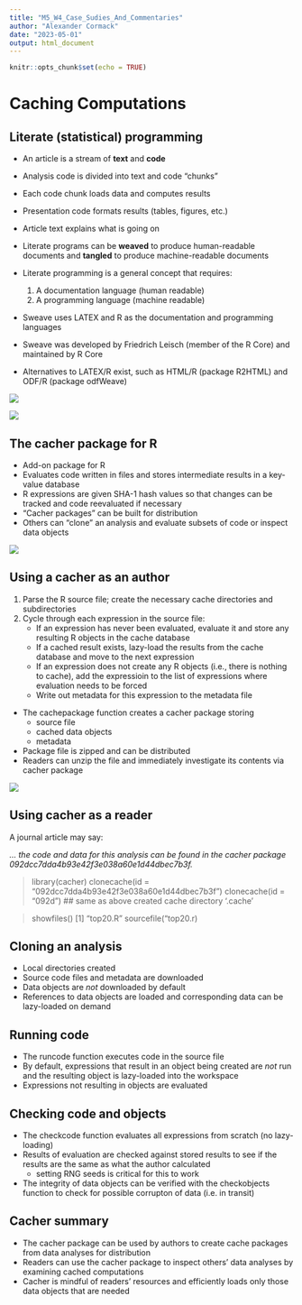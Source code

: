```yaml
---
title: "M5_W4_Case_Sudies_And_Commentaries"
author: "Alexander Cormack"
date: "2023-05-01"
output: html_document
---
```


```r
knitr::opts_chunk$set(echo = TRUE)
```

# Caching Computations

## Literate (statistical) programming

* An article is a stream of **text** and **code**
* Analysis code is divided into text and code "chunks"
* Each code chunk loads data and computes results
* Presentation code formats results (tables, figures, etc.)
* Article text explains what is going on
* Literate programs can be **weaved** to produce human-readable documents and **tangled** to produce machine-readable documents

* Literate programming is a general concept that requires:
    1. A documentation language (human readable)
    2. A programming language (machine readable)
* Sweave uses LATEX and R as the documentation and programming languages
* Sweave was developed by Friedrich Leisch (member of the R Core) and maintained by R Core
* Alternatives to LATEX/R exist, such as HTML/R (package R2HTML) and ODF/R (package odfWeave)



![](./support/Research_pipeline.png)


![](./support/Caching_computations.png)


## The cacher package for R

* Add-on package for R
* Evaluates code written in files and stores intermediate results in a key-value database
* R expressions are given SHA-1 hash values so that changes can be tracked and code reevaluated if necessary
* "Cacher packages" can be built for distribution
* Others can "clone" an analysis and evaluate subsets of code or inspect data objects


![](./support/Conceptual_model.png)

## Using a cacher as an author

1. Parse the R source file; create the necessary cache directories and subdirectories
2. Cycle through each expression in the source file:
    * If an expression has never been evaluated, evaluate it and store any resulting R objects in the cache database
    * If a cached result exists, lazy-load the results from the cache database and move to the next expression
    * If an expression does not create any R objects (i.e., there is nothing to cache), add the expressioin to the list of expressions where evaluation needs to be forced
    * Write out metadata for this expression to the metadata file

* The cachepackage function creates a cacher package storing
    * source file
    * cached data objects
    * metadata
* Package file is zipped and can be distributed
* Readers can unzip the file and immediately investigate its contents via cacher package

![](./support/Example_simple_analysis.png)


## Using cacher as a reader

A journal article may say:

*... the code and data for this analysis can be found in the cacher package 092dcc7dda4b93e42f3e038a60e1d44dbec7b3f.*

> library(cacher)
> clonecache(id = "092dcc7dda4b93e42f3e038a60e1d44dbec7b3f")
> clonecache(id = "092d")  ## same as above
created cache directory '.cache'

> showfiles()
[1] "top20.R"
> sourcefile("top20.r)


## Cloning an analysis

* Local directories created
* Source code files and metadata are downloaded
* Data objects are *not* downloaded by default
* References to data objects are loaded and corresponding data can be lazy-loaded on demand


## Running code

* The runcode function executes code in the source file
* By default, expressions that result in an object being created are *not* run and the resulting object is lazy-loaded into the workspace
* Expressions not resulting in objects are evaluated


## Checking code and objects

* The checkcode function evaluates all expressions from scratch (no lazy-loading)
* Results of evaluation are checked against stored results to see if the results are the same as what the author calculated
    * setting RNG seeds is critical for this to work
* The integrity of data objects can be verified with the checkobjects function to check for possible corrupton of data (i.e. in transit)


## Cacher summary

* The cacher package can be used by authors to create cache packages from data analyses for distribution
* Readers can use the cacher package to inspect others' data analyses by examining cached computations
* Cacher is mindful of readers' resources and efficiently loads only those data objects that are needed









